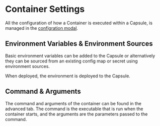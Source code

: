 
# Container Settings

All the configuration of how a Container is executed within a Capsule, is managed in the [configration modal](capsules#configuring-a-capsule).

## Environment Variables & Environment Sources

Basic environment variables can be added to the Capsule or alternatively they can be sourced from an existing config map or secret using environment sources.

<Tabs>
  <TabItem value="dashboard" label="Dashboard">
    <ThemedImage
      alt="Environment Variables settings"
      customProps={{
        zoom: true,
      }}
      sources={{
        light: "/img/dashboard/platform/container-settings/env-vars.png",
        dark: "/img/dashboard/platform/container-settings/env-vars.png",
      }}
    />
  </TabItem>
</Tabs>

When deployed, the environment is deployed to the Capsule.

## Command & Arguments

The command and arguments of the container can be found in the advanced tab. The command is the executable that is run when the container starts, and the arguments are the parameters passed to the command.

<Tabs>
  <TabItem value="dashboard" label="Dashboard">
    <ThemedImage
      alt="Environment Variables settings"
      customProps={{
        zoom: true,
      }}
      sources={{
        light: "/img/dashboard/platform/container-settings/advanced.png",
        dark: "/img/dashboard/platform/container-settings/advanced.png",
      }}
    />
  </TabItem>
</Tabs>


